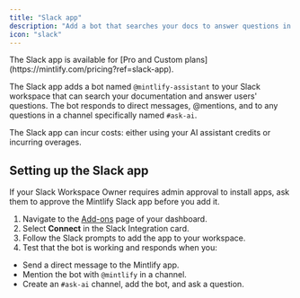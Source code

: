 ```yaml
---
title: "Slack app"
description: "Add a bot that searches your docs to answer questions in your Slack workspace"
icon: "slack"
---
```


<Info>
  The Slack app is available for [Pro and Custom plans](https://mintlify.com/pricing?ref=slack-app).
</Info>

The Slack app adds a bot named `@mintlify-assistant` to your Slack workspace that can search your documentation and answer users' questions. The bot responds to direct messages, @mentions, and to any questions in a channel specifically named `#ask-ai`.

The Slack app can incur costs: either using your AI assistant credits or incurring overages.

## Setting up the Slack app

<Note>
  If your Slack Workspace Owner requires admin approval to install apps, ask them to approve the Mintlify Slack app before you add it.
</Note>

1. Navigate to the [Add-ons](https://dashboard.mintlify.com/products/addons) page of your dashboard.
2. Select **Connect** in the Slack Integration card.
3. Follow the Slack prompts to add the app to your workspace.
4. Test that the bot is working and responds when you:
  - Send a direct message to the Mintlify app.
  - Mention the bot with `@mintlify` in a channel.
  - Create an `#ask-ai` channel, add the bot, and ask a question.
